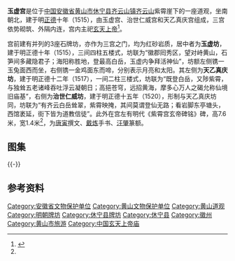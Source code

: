 {{文物保护单位
| 级别 = 省级
| 省区市 = 安徽省
| 图片 = [[File:Yuxu_Palace_in_Mount_Qiyun_04_2015-05.JPG|220px]]<br><small>治世仁威坊，2015年5月</small>
| 名称 = 玉虚宫牌坊
| 编号 = 4-63
| 分类 = 古建筑
| 时代 = [[明朝|明]]
| 所在 = [[黄山市|黄山市]][[休宁县|休宁县]]
| 登录 = 1998年5月
}}
'''玉虚宫'''是位于[[中国|中国]][[安徽省|安徽省]][[黄山市|黄山市]][[休宁县|休宁县]][[齐云山镇|齐云山镇]][[齐云山|齐云山]]紫霄崖下的一座道观，坐南朝北，建于明[[正德_(明朝)|正德]]十年（1515），由玉虚宫、治世仁威宫和天乙真庆宫组成，三宫依势砌筑、外隔内连，宫内主祀[[玄天上帝|玄天上帝]]<ref name="简介">{{cite web|url=http://www.zybwg.com.cn/heritage.asp?second_id=4002|title=《休宁县文物保护单位一览表》|accessdate=2015-07-01|work=|publisher=休宁县博物馆|deadurl=yes|archiveurl=https://web.archive.org/web/20160304202544/http://www.zybwg.com.cn/heritage.asp?second_id=4002|archivedate=2016-03-04}}</ref>。

宫前建有并列的3座石牌坊，亦作为三宫之门，均为红砂岩质，居中者为'''玉虚坊'''，建于明正德十年（1515），三间四柱五楼式，坊联为“徽郡囘秀区，望对峙黄山，石笋间多藏隐君子；海阳称胜地，登最高白岳，玉虚内争拜活神仙”，坊额左侧镌一玉兔面西而坐，右侧镌一金鸡面东而啼，分别表示月亮和太阳。其左侧为'''天乙真庆坊'''，建于明正德十二年（1517），一间二柱三楼式，坊联为“既登白岳，又陟紫霄，与独耸五老诸峰吞吐浮云凝朝日；高挹苍穹，远招黄海，摩多心万人之碣允称仙境旧庙基”，右侧为'''治世仁威坊'''，建于明正德十五年（1520），形制与天乙真庆坊同，坊联为“有齐云白岳耸翠，紫霄映掩，其间莫谓登仙无路；看岩脚东亭塘头，西馆袤延，街下皆为道教信徒”。此外在宫左有明代《紫霄宫玄帝碑铭》碑，高7.6米，宽1.4米<ref name="简介" />，为[[唐寅|唐寅]]撰文、[[戴炼|戴炼]]手书、[[汪肇|汪肇]]篆额。

== 图集 ==
{{multiple image
| align  = left
| width = 240
| image1 = Yuxu Palace in Mount Qiyun 03 2015-05.JPG
| caption1 = 玉虚宫
| image2 = Yuxu Palace in Mount Qiyun 08 2015-05.JPG
| caption2 = 治世仁威坊局部
| image3 = Yuxu Palace in Mount Qiyun 11 2015-05.JPG
| caption3 = 治世仁威坊局部
}}
{{-}}
==参考资料==
{{reflist|2}}
{{DEFAULTSORT:Y玉}}
{{commons category|Yuxu Palace in Mount Qiyun}}
{{黄山市境内的安徽省文物保护单位}} 
[[Category:安徽省文物保护单位|Category:安徽省文物保护单位]]
[[Category:黄山文物保护单位|Category:黄山文物保护单位]] 
[[Category:黄山道观|Category:黄山道观]]
[[Category:明朝牌坊|Category:明朝牌坊]]           
[[Category:休宁县牌坊|Category:休宁县牌坊]]
[[Category:休宁县|Category:休宁县]]
[[Category:徽州|Category:徽州]]
[[Category:黄山市旅游|Category:黄山市旅游]]
[[Category:中国玄天上帝庙|Category:中国玄天上帝庙]]